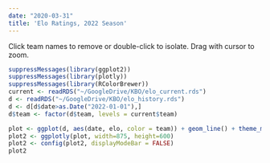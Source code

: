 ```yaml
---
date: "2020-03-31"
title: 'Elo Ratings, 2022 Season'
---
```

Click team names to remove or double-click to isolate. Drag with cursor to zoom.
```r
suppressMessages(library(ggplot2))
suppressMessages(library(plotly))
suppressMessages(library(RColorBrewer))
current <- readRDS("~/GoogleDrive/KBO/elo_current.rds")
d <- readRDS("~/GoogleDrive/KBO/elo_history.rds")
d <- d[d$date>as.Date("2022-01-01"),]
d$team <- factor(d$team, levels = current$team)

plot <- ggplot(d, aes(date, elo, color = team)) + geom_line() + theme_minimal() + scale_color_brewer(palette="Paired")
plot2 <- ggplotly(plot, width=875, height=600)
plot2 <- config(plot2, displayModeBar = FALSE)
plot2
```